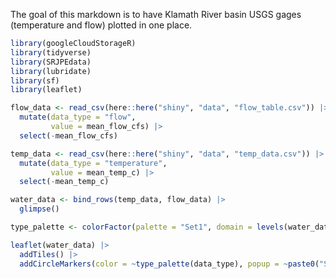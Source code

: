 The goal of this markdown is to have Klamath River basin USGS gages (temperature and flow) plotted in one place.


```r
library(googleCloudStorageR)
library(tidyverse)
library(SRJPEdata)
library(lubridate)
library(sf)
library(leaflet)
```

```r
flow_data <- read_csv(here::here("shiny", "data", "flow_table.csv")) |> 
  mutate(data_type = "flow",
         value = mean_flow_cfs) |> 
  select(-mean_flow_cfs)

temp_data <- read_csv(here::here("shiny", "data", "temp_data.csv")) |> 
  mutate(data_type = "temperature",
         value = mean_temp_c) |> 
  select(-mean_temp_c)

water_data <- bind_rows(temp_data, flow_data) |> 
  glimpse()

type_palette <- colorFactor(palette = "Set1", domain = levels(water_data$data_type))

leaflet(water_data) |> 
  addTiles() |> 
  addCircleMarkers(color = ~type_palette(data_type), popup = ~paste0("Stream name: ", stream, "<br>Data type: ", data_type, "<br>Gage Number: ", gage_number, "<br>Latitude: ", latitude, "<br>Longitude: ", longitude))


```